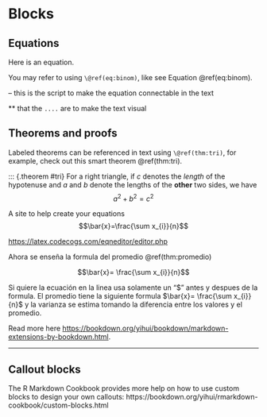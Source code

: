 # Blocks

## Equations

Here is an equation.

\begin{equation} 
  f\left(k\right) = \binom{n}{k} p^k\left(1-p\right)^{n-k}
  (\#eq:binom) 
\end{equation} 

You may refer to using `\@ref(eq:binom)`, like see Equation \@ref(eq:binom). 

  -- this is the script to make the equation connectable in the text

** that the `....` are to make the text visual


## Theorems and proofs

Labeled theorems can be referenced in text using `\@ref(thm:tri)`, for example, check out this smart theorem \@ref(thm:tri).

::: {.theorem #tri}
For a right triangle, if $c$ denotes the *length* of the hypotenuse
and $a$ and $b$ denote the lengths of the **other** two sides, we have
$$a^2 + b^2 = c^2$$

A site to help create your equations $$\bar{x}=\frac{\sum x_{i}}{n}$$




<https://latex.codecogs.com/eqneditor/editor.php>


Ahora se enseña la formula del promedio \@ref(thm:promedio)

::: {.theorem #promedio}
$$\bar{x}= \frac{\sum x_{i}}{n}$$

Si quiere la ecuación en la linea usa solamente un "$" antes y despues de la formula. 
El promedio tiene la siguiente formula $\bar{x}= \frac{\sum x_{i}}{n}$ y la varianza se estima tomando la diferencia entre los valores y el promedio.    




:::

Read more here <https://bookdown.org/yihui/bookdown/markdown-extensions-by-bookdown.html>.

***

## Callout blocks


The R Markdown Cookbook provides more help on how to use custom blocks to design your own callouts: https://bookdown.org/yihui/rmarkdown-cookbook/custom-blocks.html
